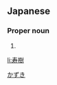 ==Japanese==
{{ja-kanjitab|寿|樹}}

===Proper noun===
{{ja-pos|proper|かずき}}

# {{given name|male|lang=ja}}

[[Category:Japanese male given names|かずき]]

[[li:寿樹]]